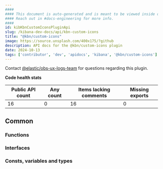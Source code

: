 ```yaml
---
####
#### This document is auto-generated and is meant to be viewed inside our experimental, new docs system.
#### Reach out in #docs-engineering for more info.
####
id: kibKbnCustomIconsPluginApi
slug: /kibana-dev-docs/api/kbn-custom-icons
title: "@kbn/custom-icons"
image: https://source.unsplash.com/400x175/?github
description: API docs for the @kbn/custom-icons plugin
date: 2024-10-13
tags: ['contributor', 'dev', 'apidocs', 'kibana', '@kbn/custom-icons']
---
```




Contact [@elastic/obs-ux-logs-team](https://github.com/orgs/elastic/teams/obs-ux-logs-team) for questions regarding this plugin.

**Code health stats**

| Public API count  | Any count | Items lacking comments | Missing exports |
|-------------------|-----------|------------------------|-----------------|
| 16 | 0 | 16 | 0 |

## Common

### Functions
<DocDefinitionList data={kbnCustomIconsObj.common.functions}/>

### Interfaces
<DocDefinitionList data={kbnCustomIconsObj.common.interfaces}/>

### Consts, variables and types
<DocDefinitionList data={kbnCustomIconsObj.common.misc}/>

